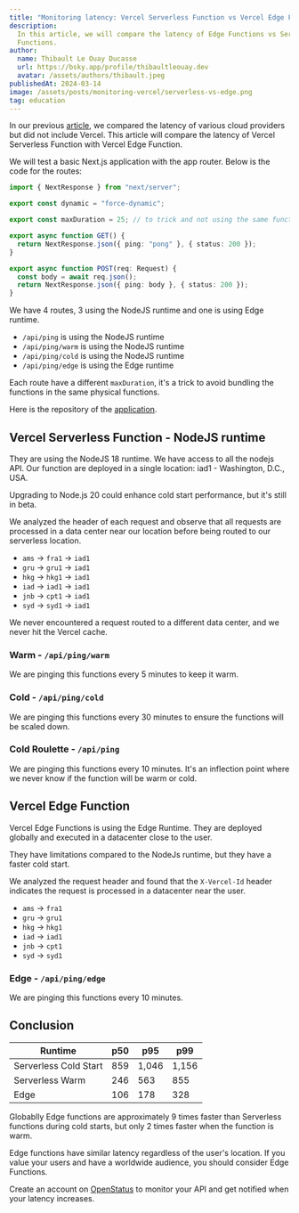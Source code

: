 ```yaml
---
title: "Monitoring latency: Vercel Serverless Function vs Vercel Edge Function"
description:
  In this article, we will compare the latency of Edge Functions vs Serverless
  Functions.
author:
  name: Thibault Le Ouay Ducasse
  url: https://bsky.app/profile/thibaultleouay.dev
  avatar: /assets/authors/thibault.jpeg
publishedAt: 2024-03-14
image: /assets/posts/monitoring-vercel/serverless-vs-edge.png
tag: education
---
```


In our previous
[article](https://www.openstatus.dev/blog/monitoring-latency-cf-workers-fly-koyeb-raylway-render),
we compared the latency of various cloud providers but did not include Vercel.
This article will compare the latency of Vercel Serverless Function with Vercel
Edge Function.

We will test a basic Next.js application with the app router. Below is the code
for the routes:

```ts
import { NextResponse } from "next/server";

export const dynamic = "force-dynamic";

export const maxDuration = 25; // to trick and not using the same function as the other ping route

export async function GET() {
  return NextResponse.json({ ping: "pong" }, { status: 200 });
}

export async function POST(req: Request) {
  const body = await req.json();
  return NextResponse.json({ ping: body }, { status: 200 });
}
```

We have 4 routes, 3 using the NodeJS runtime and one is using Edge runtime.

- `/api/ping` is using the NodeJS runtime
- `/api/ping/warm` is using the NodeJS runtime
- `/api/ping/cold` is using the NodeJS runtime
- `/api/ping/edge` is using the Edge runtime

Each route have a different `maxDuration`, it's a trick to avoid bundling the
functions in the same physical functions.

Here is the repository of the
[application](https://github.com/openstatusHQ/openstatus-next-latency).

## Vercel Serverless Function - NodeJS runtime

They are using the NodeJS 18 runtime. We have access to all the nodejs API. Our
function are deployed in a single location: iad1 - Washington, D.C., USA.

Upgrading to Node.js 20 could enhance cold start performance, but it's still in
beta.

We analyzed the header of each request and observe that all requests are
processed in a data center near our location before being routed to our
serverless location.

- `ams` -> `fra1` -> `iad1`
- `gru` -> `gru1` -> `iad1`
- `hkg` -> `hkg1` -> `iad1`
- `iad` -> `iad1` -> `iad1`
- `jnb` -> `cpt1` -> `iad1`
- `syd` -> `syd1` -> `iad1`

We never encountered a request routed to a different data center, and we never
hit the Vercel cache.

### Warm - `/api/ping/warm`

<div className="grid grid-cols-2 gap-4 sm:grid-cols-3 md:grid-cols-5">
  <MetricsCard title="uptime" value={100} suffix="%" variant="positive" />
  <MetricsCard title="fails" value={0} suffix="#" variant="negative" />
  <MetricsCard title="total pings" value={12090} suffix="#" variant="info" />
  <div className="hidden md:col-span-2 md:block" />
  <MetricsCard title="p50" value={246} suffix="ms" />
  <MetricsCard title="p75" value={305} suffix="ms" />
  <MetricsCard title="p90" value={442} suffix="ms" />
  <MetricsCard title="p95" value={563} suffix="ms" />
  <MetricsCard title="p99" value={855} suffix="ms" />
</div>

<div className="mt-4">
  <SimpleChart
    staticFile="/assets/posts/monitoring-vercel/vercel-warm.json"
    caption="Vercel warm p50 latency between 10. Mar and 13. Mar 2024 aggregated in a 1h window."
  />
</div>

We are pinging this functions every 5 minutes to keep it warm.

### Cold - `/api/ping/cold`

<div className="grid grid-cols-2 gap-4 sm:grid-cols-3 md:grid-cols-5">
  <MetricsCard title="uptime" value={100} suffix="%" variant="positive" />
  <MetricsCard title="fails" value={0} suffix="#" variant="negative" />
  <MetricsCard title="total pings" value={2010} suffix="#" variant="info" />
  <div className="hidden md:col-span-2 md:block" />
  <MetricsCard title="p50" value={859} suffix="ms" />
  <MetricsCard title="p75" value={933} suffix="ms" />
  <MetricsCard title="p90" value={1004} suffix="ms" />
  <MetricsCard title="p95" value={1046} suffix="ms" />
  <MetricsCard title="p99" value={1156} suffix="ms" />
</div>

<div className="mt-4">
  <SimpleChart
    staticFile="/assets/posts/monitoring-vercel/vercel-cold.json"
    caption="Vercel cold p50 latency between 10. Mar and 13. Mar 2024 aggregated in a 1h window."
  />
</div>

We are pinging this functions every 30 minutes to ensure the functions will be
scaled down.

### Cold Roulette - `/api/ping`

<div className="grid grid-cols-2 gap-4 sm:grid-cols-3 md:grid-cols-5">
  <MetricsCard title="uptime" value={100} suffix="%" variant="positive" />
  <MetricsCard title="fails" value={0} suffix="#" variant="negative" />
  <MetricsCard title="total pings" value={6036} suffix="#" variant="info" />
  <div className="hidden md:col-span-2 md:block" />
  <MetricsCard title="p50" value={305} suffix="ms" />
  <MetricsCard title="p75" value={791} suffix="ms" />
  <MetricsCard title="p90" value={914} suffix="ms" />
  <MetricsCard title="p95" value={972} suffix="ms" />
  <MetricsCard title="p99" value={1086} suffix="ms" />
</div>

<div className="mt-4">
  <SimpleChart
    staticFile="/assets/posts/monitoring-vercel/vercel-roulette.json"
    caption="Vercel roulette p50 latency between 10. Mar and 13. Mar 2024 aggregated in a 1h window."
  />
</div>

We are pinging this functions every 10 minutes. It's an inflection point where
we never know if the function will be warm or cold.

## Vercel Edge Function

Vercel Edge Functions is using the Edge Runtime. They are deployed globally and
executed in a datacenter close to the user.

They have limitations compared to the NodeJs runtime, but they have a faster
cold start.

We analyzed the request header and found that the `X-Vercel-Id` header indicates
the request is processed in a datacenter near the user.

- `ams` -> `fra1`
- `gru` -> `gru1`
- `hkg` -> `hkg1`
- `iad` -> `iad1`
- `jnb` -> `cpt1`
- `syd` -> `syd1`

### Edge - `/api/ping/edge`

<div className="grid grid-cols-2 gap-4 sm:grid-cols-3 md:grid-cols-5">
  <MetricsCard title="uptime" value={100} suffix="%" variant="positive" />
  <MetricsCard title="fails" value={0} suffix="#" variant="negative" />
  <MetricsCard title="total pings" value={6042} suffix="#" variant="info" />
  <div className="hidden md:col-span-2 md:block" />
  <MetricsCard title="p50" value={106} suffix="ms" />
  <MetricsCard title="p75" value={124} suffix="ms" />
  <MetricsCard title="p90" value={152} suffix="ms" />
  <MetricsCard title="p95" value={178} suffix="ms" />
  <MetricsCard title="p99" value={328} suffix="ms" />
</div>

<div className="mt-4">
  <SimpleChart
    staticFile="/assets/posts/monitoring-vercel/vercel-edge.json"
    caption="Vercel edge p50 latency between 10. Mar and 13. Mar 2024 aggregated in a 1h window."
  />
</div>

We are pinging this functions every 10 minutes.

## Conclusion

| Runtime               | p50 | p95   | p99   |
| --------------------- | --- | ----- | ----- |
| Serverless Cold Start | 859 | 1,046 | 1,156 |
| Serverless Warm       | 246 | 563   | 855   |
| Edge                  | 106 | 178   | 328   |

Globablly Edge functions are approximately 9 times faster than Serverless
functions during cold starts, but only 2 times faster when the function is warm.

Edge functions have similar latency regardless of the user's location. If you
value your users and have a worldwide audience, you should consider Edge
Functions.

Create an account on [OpenStatus](https://www.openstatus.dev/app/sign-up) to
monitor your API and get notified when your latency increases.
